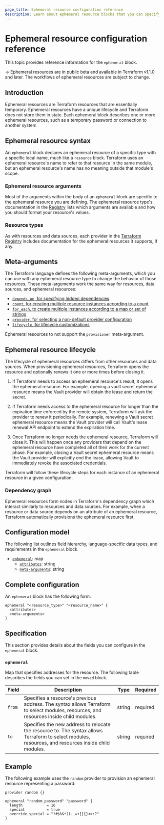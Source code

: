 ```yaml
---
page_title: Ephemeral resource configuration reference
description: Learn about ephemeral resource blocks that you can specify in Terraform configurations. Ephemeral resource blocks represent temporary resources that Terraform does not store in state.
---
```


# Ephemeral resource configuration reference

This topic provides reference information for the `ephemeral` block. 

-> Ephemeral resources are in public beta and available in Terraform v1.1.0 and later. The workflows of ephemeral resources are subject to change.

## Introduction

Ephemeral resources are Terraform resources that are essentially temporary. Ephemeral resources have
a unique lifecycle and Terraform does not store them in state. Each ephemeral block describes one or more
ephemeral resources, such as a temporary password or connection to another
system.

<!-- After page exists, add: For information about how Terraform manages ephemeral resources, refer to
[Epehemeral Values](/terraform/language/epehemeral-values). -->

## Ephemeral resource syntax

An `ephemeral` block declares an ephemeral resource of a specific type with a
specific local name, much like a `resource` block. Terraform uses an ephemeral resource's name to
refer to that resource in the same module, but an ephemeral resource's name has no meaning
outside that module's scope.

### Ephemeral resource arguments

Most of the arguments within the body of an `ephemeral` block are specific to
the ephemeral resource you are defining. The ephemeral resource type's documentation in the [Registry](https://registry.terraform.io/) 
lists which arguments are available and how you should format your resource's values.


### Resource types

As with resources and data sources, each provider in the [Terraform
Registry](https://registry.terraform.io/browse/providers) includes documentation
for the ephemeral resources it supports, if any.

## Meta-arguments

The Terraform language defines the following meta-arguments, which you can use
with any ephemeral resource type to change the behavior of those resources. These
meta-arguments work the same way for resources, data sources, and ephemeral
resources:

- [`depends_on`, for specifying hidden dependencies](/terraform/language/meta-arguments/depends_on)
- [`count`, for creating multiple resource instances according to a count](/terraform/language/meta-arguments/count)
- [`for_each`, to create multiple instances according to a map or set of strings](/terraform/language/meta-arguments/for_each)
- [`provider`, for selecting a non-default provider configuration](/terraform/language/meta-arguments/resource-provider)
- [`lifecycle`, for lifecycle customizations](/terraform/language/meta-arguments/lifecycle)

Ephemeral resources to not support the `provisioner` meta-argument.

## Ephemeral resource lifecycle

The lifecycle of ephemeral resources differs from other resources and data sources.
When provisioning ephemeral resources, Terraform opens the resource and optionally renews it one or more times before closing it.

1. If Terraform needs to access an ephemeral resource's result, it opens
the ephemeral resource. For example, opening a vault secret ephemeral resource
means the Vault provider will obtain the lease and return the secret.

1. If Terraform needs access to the ephemeral resource for longer than the
expiration time enforced by the remote system, Terraform will ask the provider
to renew it periodically. For example, renewing a Vault secret ephemeral
resource means the Vault provider will call Vault's lease renewal API endpoint
to extend the expiration time.

1. Once Terraform no longer needs the ephemeral resource, Terraform will close
it. This will happen once any providers that depend on the ephemeral resource
have completed all of their work for the current phase. For example, closing a
Vault secret ephemeral resource means the Vault provider will explicitly end the
lease, allowing Vault to immediately revoke the associated credentials.

Terraform will follow these lifecycle steps for each instance of an ephemeral
resource in a given configuration.

### Dependency graph

Ephemeral resources form nodes in Terraform's dependency graph which interact
similarly to resources and data sources. For example, when a resource or data
source depends on an attribute of an ephemeral resource, Terraform
automatically provisions the ephemeral resource first.

## Configuration model

The following list outlines field hierarchy, language-specific data types, and
requirements in the `ephemeral` block. 

- [`ephemeral`](#ephemeral): map
  - [`attributes`](#ephemeral): string
  - [`meta-arguments`](#ephemeral): string

## Complete configuration

An `ephemeral` block has the following form:

```hcl
ephemeral "<resource_type>" "<resource_name>" {
  <attributes>
  <meta-arguments>
}
```

## Specification

This section provides details about the fields you can configure in the `ephemeral` block.

### `ephemeral`

Map that specifies addresses for the resource. The following table describes the fields you can set in the `moved` block.

<!--FIXME: Not sure how to format/address this for this type of block -->

| Field | Description | Type | Required |
| ---   | ---         | ---  | ---      |
| `from` | Specifies a resource's previous address. The syntax allows Terraform to select modules, resources, and resources inside child modules. | string | required |
| `to` | Specifies the new address to relocate the resource to. The syntax allows Terraform to select modules, resources, and resources inside child modules. | string | required |

## Example

The following example uses the `random` provider to provision an ephemeral
resource representing a password:

```hcl
provider random {}

ephemeral "random_password" "password" {
  length           = 16
  special          = true
  override_special = "!#$%&*()-_=+[]{}<>:?"
}
```
